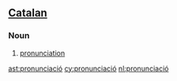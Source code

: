 ==[[Catalan]]==
===Noun===
{{infl|ca|noun}}
#[[pronunciation]]

[[ast:pronunciació]]
[[cy:pronunciació]]
[[nl:pronunciació]]